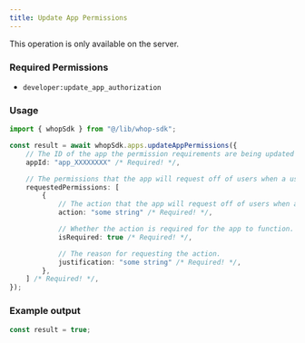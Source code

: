 ```yaml
---
title: Update App Permissions
---
```

<Note>This operation is only available on the server.</Note>

### Required Permissions
 - `developer:update_app_authorization`

### Usage

```typescript
import { whopSdk } from "@/lib/whop-sdk";

const result = await whopSdk.apps.updateAppPermissions({
	// The ID of the app the permission requirements are being updated for
	appId: "app_XXXXXXXX" /* Required! */,

	// The permissions that the app will request off of users when a user installs the app.
	requestedPermissions: [
		{
			// The action that the app will request off of users when a user installs the app.
			action: "some string" /* Required! */,

			// Whether the action is required for the app to function.
			isRequired: true /* Required! */,

			// The reason for requesting the action.
			justification: "some string" /* Required! */,
		},
	] /* Required! */,
});

```

### Example output

```typescript
const result = true;

```
